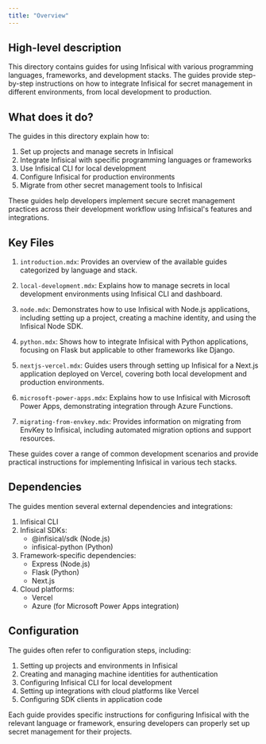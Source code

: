 ```yaml
---
title: "Overview"
---
```


## High-level description

This directory contains guides for using Infisical with various programming languages, frameworks, and development stacks. The guides provide step-by-step instructions on how to integrate Infisical for secret management in different environments, from local development to production.

## What does it do?

The guides in this directory explain how to:

1. Set up projects and manage secrets in Infisical
2. Integrate Infisical with specific programming languages or frameworks
3. Use Infisical CLI for local development
4. Configure Infisical for production environments
5. Migrate from other secret management tools to Infisical

These guides help developers implement secure secret management practices across their development workflow using Infisical's features and integrations.

## Key Files

1. `introduction.mdx`: Provides an overview of the available guides categorized by language and stack.

2. `local-development.mdx`: Explains how to manage secrets in local development environments using Infisical CLI and dashboard.

3. `node.mdx`: Demonstrates how to use Infisical with Node.js applications, including setting up a project, creating a machine identity, and using the Infisical Node SDK.

4. `python.mdx`: Shows how to integrate Infisical with Python applications, focusing on Flask but applicable to other frameworks like Django.

5. `nextjs-vercel.mdx`: Guides users through setting up Infisical for a Next.js application deployed on Vercel, covering both local development and production environments.

6. `microsoft-power-apps.mdx`: Explains how to use Infisical with Microsoft Power Apps, demonstrating integration through Azure Functions.

7. `migrating-from-envkey.mdx`: Provides information on migrating from EnvKey to Infisical, including automated migration options and support resources.

These guides cover a range of common development scenarios and provide practical instructions for implementing Infisical in various tech stacks.

## Dependencies

The guides mention several external dependencies and integrations:

1. Infisical CLI
2. Infisical SDKs:
   - @infisical/sdk (Node.js)
   - infisical-python (Python)
3. Framework-specific dependencies:
   - Express (Node.js)
   - Flask (Python)
   - Next.js
4. Cloud platforms:
   - Vercel
   - Azure (for Microsoft Power Apps integration)

## Configuration

The guides often refer to configuration steps, including:

1. Setting up projects and environments in Infisical
2. Creating and managing machine identities for authentication
3. Configuring Infisical CLI for local development
4. Setting up integrations with cloud platforms like Vercel
5. Configuring SDK clients in application code

Each guide provides specific instructions for configuring Infisical with the relevant language or framework, ensuring developers can properly set up secret management for their projects.